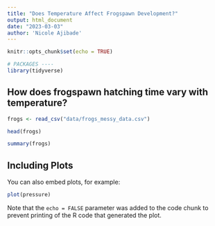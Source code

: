 ```yaml
---
title: "Does Temperature Affect Frogspawn Development?"
output: html_document
date: "2023-03-03"
author: 'Nicole Ajibade'
---
```


```r
knitr::opts_chunk$set(echo = TRUE)

# PACKAGES ----
library(tidyverse)
```

## How does frogspawn hatching time vary with temperature?

```r
frogs <- read_csv("data/frogs_messy_data.csv")

head(frogs)
```

```r
summary(frogs)

```

## Including Plots

You can also embed plots, for example:

```r
plot(pressure)
```

Note that the `echo = FALSE` parameter was added to the code chunk to prevent printing of the R code that generated the plot.
